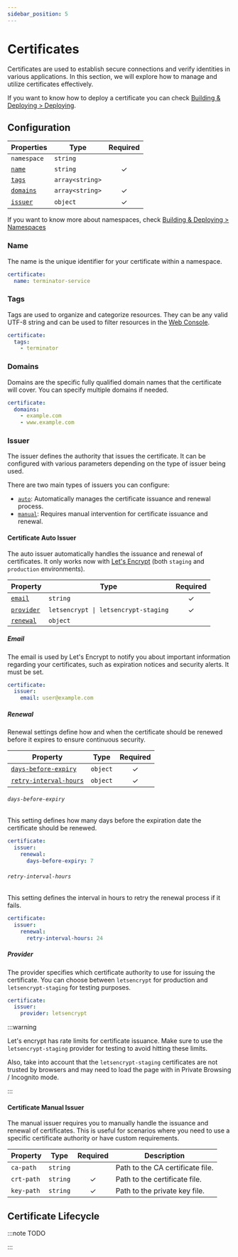 ```yaml
---
sidebar_position: 5
---
```


# Certificates

Certificates are used to establish secure connections and verify identities in various applications. In this section, we will explore how to manage and utilize certificates effectively.

If you want to know how to deploy a certificate you can check [Building & Deploying &gt; Deploying](../building-and-deploying/deploying.md).

## Configuration

| Properties            | Type            | Required |
| --------------------- | --------------- | :------: |
| `namespace`           | `string`        |          |
| [`name`](#name)       | `string`        |    ✓     |
| [`tags`](#tags)       | `array<string>` |          |
| [`domains`](#domains) | `array<string>` |    ✓     |
| [`issuer`](#issuer)   | `object`        |    ✓     |

If you want to know more about namespaces, check [Building & Deploying &gt; Namespaces](../building-and-deploying/namespaces.md)

### Name

The name is the unique identifier for your certificate within a namespace.

<ResourceNameValidation />

```yaml title="robot-service.lttle.yaml"
certificate:
  name: terminator-service
```

### Tags

Tags are used to organize and categorize resources. They can be any valid UTF-8 string and can be used to filter resources in the [Web Console](../monitoring/web-console.md).

```yaml title="robot-service.lttle.yaml"
certificate:
  tags:
    - terminator
```

### Domains

Domains are the specific fully qualified domain names that the certificate will cover. You can specify multiple domains if needed.

```yaml title="robot-service.lttle.yaml"
certificate:
  domains:
    - example.com
    - www.example.com
```

### Issuer

The issuer defines the authority that issues the certificate. It can be configured with various parameters depending on the type of issuer being used.

There are two main types of issuers you can configure:

- [`auto`](#certificate-auto-issuer): Automatically manages the certificate issuance and renewal process.
- [`manual`](#certificate-manual-issuer): Requires manual intervention for certificate issuance and renewal.

#### Certificate Auto Issuer

The auto issuer automatically handles the issuance and renewal of certificates. It only works now with [Let's Encrypt](https://letsencrypt.org/) (both `staging` and `production` environments).

| Property                | Type                                 | Required |
| ----------------------- | ------------------------------------ | :------: |
| [`email`](#email)       | `string`                             |    ✓     |
| [`provider`](#provider) | `letsencrypt \| letsencrypt-staging` |    ✓     |
| [`renewal`](#renewal)   | `object`                             |          |

##### Email

The email is used by Let's Encrypt to notify you about important information regarding your certificates, such as expiration notices and security alerts. It must be set.

```yaml title="robot-service.lttle.yaml"
certificate:
  issuer:
    email: user@example.com
```

##### Renewal

Renewal settings define how and when the certificate should be renewed before it expires to ensure continuous security.

| Property                                        | Type     | Required |
| ----------------------------------------------- | -------- | :------: |
| [`days-before-expiry`](#days-before-expiry)     | `object` |    ✓     |
| [`retry-interval-hours`](#retry-interval-hours) | `object` |    ✓     |

###### `days-before-expiry`

This setting defines how many days before the expiration date the certificate should be renewed.

```yaml title="robot-service.lttle.yaml"
certificate:
  issuer:
    renewal:
      days-before-expiry: 7
```

###### `retry-interval-hours`

This setting defines the interval in hours to retry the renewal process if it fails.

```yaml title="robot-service.lttle.yaml"
certificate:
  issuer:
    renewal:
      retry-interval-hours: 24
```

##### Provider

The provider specifies which certificate authority to use for issuing the certificate. You can choose between `letsencrypt` for production and `letsencrypt-staging` for testing purposes.

```yaml title="robot-service.lttle.yaml"
certificate:
  issuer:
    provider: letsencrypt
```

:::warning

Let's encrypt has rate limits for certificate issuance. Make sure to use the `letsencrypt-staging` provider for testing to avoid hitting these limits.

Also, take into account that the `letsencrypt-staging` certificates are not trusted by browsers and may need to load the page with in Private Browsing / Incognito mode.

:::

#### Certificate Manual Issuer

The manual issuer requires you to manually handle the issuance and renewal of certificates. This is useful for scenarios where you need to use a specific certificate authority or have custom requirements.

| Property   | Type     | Required | Description                      |
| ---------- | -------- | :------: | -------------------------------- |
| `ca-path`  | `string` |          | Path to the CA certificate file. |
| `crt-path` | `string` |    ✓     | Path to the certificate file.    |
| `key-path` | `string` |    ✓     | Path to the private key file.    |

## Certificate Lifecycle

:::note TODO

:::

